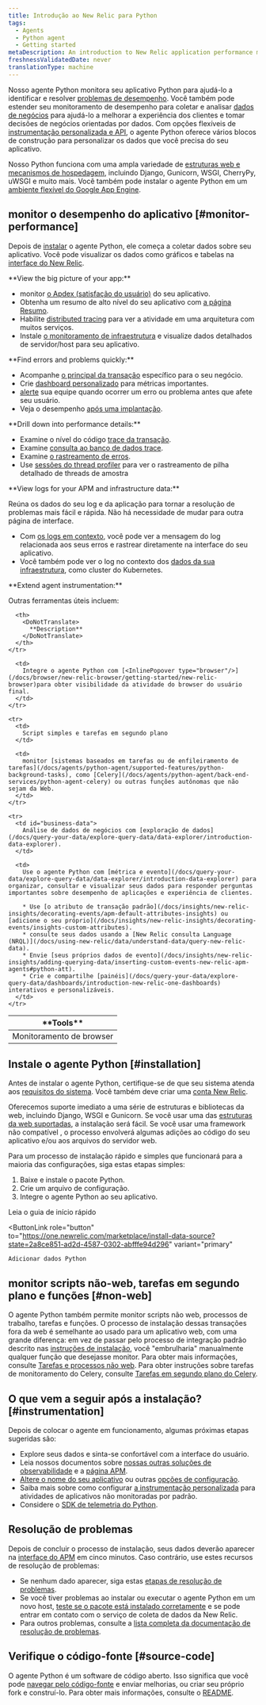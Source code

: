 ```yaml
---
title: Introdução ao New Relic para Python
tags:
  - Agents
  - Python agent
  - Getting started
metaDescription: An introduction to New Relic application performance monitoring (APM) for Python applications.
freshnessValidatedDate: never
translationType: machine
---
```


Nosso agente Python monitora seu aplicativo Python para ajudá-lo a identificar e resolver [problemas de desempenho](#monitor-performance). Você também pode estender seu monitoramento de desempenho para coletar e analisar [dados de negócios](#business-data) para ajudá-lo a melhorar a experiência dos clientes e tomar decisões de negócios orientadas por dados. Com opções flexíveis de [instrumentação personalizada e API](/docs/agents/python-agent/custom-instrumentation/python-custom-instrumentation), o agente Python oferece vários blocos de construção para personalizar os dados que você precisa do seu aplicativo.

Nosso Python funciona com uma ampla variedade de [estruturas web e mecanismos de hospedagem](/docs/agents/python-agent/getting-started/instrumented-python-packages), incluindo Django, Gunicorn, WSGI, CherryPy, uWSGI e muito mais. Você também pode instalar o agente Python em um [ambiente flexível do Google App Engine](/docs/agents/python-agent/hosting-services/install-new-relic-python-agent-gae-flexible-environment).

## monitor o desempenho do aplicativo [#monitor-performance]

Depois de [instalar](#installation) o agente Python, ele começa a coletar dados sobre seu aplicativo. Você pode visualizar os dados como gráficos e tabelas na [interface do New Relic](/docs/new-relic-one/use-new-relic-one/get-started/introduction-new-relic-one).

<DoNotTranslate>
  **View the big picture of your app:**
</DoNotTranslate>

* monitor [o Apdex (satisfação do usuário)](/docs/apm/new-relic-apm/apdex/apdex-measuring-user-satisfaction) do seu aplicativo.
* Obtenha um resumo de alto nível do seu aplicativo com [a página Resumo](/docs/apm/applications-menu/monitoring/apm-overview-page).
* Habilite [distributed tracing](/docs/apm/distributed-tracing/getting-started/introduction-distributed-tracing) para ver a atividade em uma arquitetura com muitos serviços.
* Instale [o monitoramento de infraestrutura](/docs/infrastructure/new-relic-infrastructure/getting-started/introduction-new-relic-infrastructure) e visualize dados detalhados de servidor/host para seu aplicativo.

<DoNotTranslate>
  **Find errors and problems quickly:**
</DoNotTranslate>

* Acompanhe [o principal da transação](/docs/apm/transactions/key-transactions/key-transactions-tracking-important-transactions-or-events) específico para o seu negócio.
* Crie [dashboard personalizado](/docs/dashboards/new-relic-dashboards/custom-dashboards/custom-dashboards) para métricas importantes.
* [alerte](/docs/alerts/alert-policies/understanding-alert-policies/alerting-new-relic) sua equipe quando ocorrer um erro ou problema antes que afete seu usuário.
* Veja o desempenho [após uma implantação](/docs/apm/applications-menu/events/deployments-page).

<DoNotTranslate>
  **Drill down into performance details:**
</DoNotTranslate>

* Examine o nível do código [trace da transação](/docs/apm/transactions/transaction-traces/transaction-traces).
* Examine [consulta ao banco de dados trace](/apm/transactions/transaction-traces/troubleshoot-sql-statements).
* Examine [o rastreamento de erros](/docs/apm/applications-menu/events/view-apm-error-analytics).
* Use [sessões do thread profiler](/docs/apm/applications-menu/events/thread-profiler-tool) para ver o rastreamento de pilha detalhado de threads de amostra

<DoNotTranslate>
  **View logs for your APM and infrastructure data:**
</DoNotTranslate>

Reúna os dados do seu log e da aplicação para tornar a resolução de problemas mais fácil e rápida. Não há necessidade de mudar para outra página de interface.

* Com [os logs em contexto](/docs/logs/logs-context/configure-logs-context-python/), você pode ver a mensagem do log relacionada aos seus erros e rastrear diretamente na interface do seu aplicativo.
* Você também pode ver o log no contexto dos [dados da sua infraestrutura](/docs/logs/forward-logs/forward-your-logs-using-infrastructure-agent/), como cluster do Kubernetes.

<DoNotTranslate>
  **Extend agent instrumentation:**
</DoNotTranslate>

Outras ferramentas úteis incluem:

<table>
  <thead>
    <tr>
      <th style={{ width: "200px" }}>
        <DoNotTranslate>
          **Tools**
        </DoNotTranslate>
      </th>

      <th>
        <DoNotTranslate>
          **Description**
        </DoNotTranslate>
      </th>
    </tr>
  </thead>

  <tbody>
    <tr>
      <td>
        Monitoramento de browser
      </td>

      <td>
        Integre o agente Python com [<InlinePopover type="browser"/>](/docs/browser/new-relic-browser/getting-started/new-relic-browser)para obter visibilidade da atividade do browser do usuário final.
      </td>
    </tr>

    <tr>
      <td>
        Script simples e tarefas em segundo plano
      </td>

      <td>
        monitor [sistemas baseados em tarefas ou de enfileiramento de tarefas](/docs/agents/python-agent/supported-features/python-background-tasks), como [Celery](/docs/agents/python-agent/back-end-services/python-agent-celery) ou outras funções autônomas que não sejam da Web.
      </td>
    </tr>

    <tr>
      <td id="business-data">
        Análise de dados de negócios com [exploração de dados](/docs/query-your-data/explore-query-data/data-explorer/introduction-data-explorer).
      </td>

      <td>
        Use o agente Python com [métrica e evento](/docs/query-your-data/explore-query-data/data-explorer/introduction-data-explorer) para organizar, consultar e visualizar seus dados para responder perguntas importantes sobre desempenho de aplicações e experiência de clientes.

        * Use [o atributo de transação padrão](/docs/insights/new-relic-insights/decorating-events/apm-default-attributes-insights) ou [adicione o seu próprio](/docs/insights/new-relic-insights/decorating-events/insights-custom-attributes).
        * consulte seus dados usando a [New Relic consulta Language (NRQL)](/docs/using-new-relic/data/understand-data/query-new-relic-data).
        * Envie [seus próprios dados de evento](/docs/insights/new-relic-insights/adding-querying-data/inserting-custom-events-new-relic-apm-agents#python-att).
        * Crie e compartilhe [painéis](/docs/query-your-data/explore-query-data/dashboards/introduction-new-relic-one-dashboards) interativos e personalizáveis.
      </td>
    </tr>
  </tbody>
</table>

## Instale o agente Python [#installation]

Antes de instalar o agente Python, certifique-se de que seu sistema atenda aos [requisitos do sistema](/docs/agents/python-agent/getting-started/compatibility-requirements-python-agent). Você também deve criar uma [conta New Relic](https://newrelic.com/signup).

Oferecemos suporte imediato a uma série de estruturas e bibliotecas da web, incluindo Django, WSGI e Gunicorn. Se você usar uma das [estruturas da web suportadas](/docs/agents/python-agent/getting-started/instrumented-python-packages), a instalação será fácil. Se você usar uma framework não compatível , o processo envolverá algumas adições ao código do seu aplicativo e/ou aos arquivos do servidor web.

Para um processo de instalação rápido e simples que funcionará para a maioria das configurações, siga estas etapas simples:

1. Baixe e instale o pacote Python.
2. Crie um arquivo de configuração.
3. Integre o agente Python ao seu aplicativo.

<ButtonGroup>
  <ButtonLink
    role="button"
    to="/docs/agents/python-agent/getting-started/python-agent-quick-start"
    variant="normal"
  >
    Leia o guia de início rápido
  </ButtonLink>

  <ButtonLink
    role="button"
    to="https://one.newrelic.com/marketplace/install-data-source?state=2a8ce851-ad2d-4587-0302-abfffe94d296"
    variant="primary"
  >
    Adicionar dados Python
  </ButtonLink>
</ButtonGroup>

## monitor scripts não-web, tarefas em segundo plano e funções [#non-web]

O agente Python também permite monitor scripts não web, processos de trabalho, tarefas e funções. O processo de instalação dessas transações fora da web é semelhante ao usado para um aplicativo web, com uma grande diferença: em vez de passar pelo processo de integração padrão descrito nas [instruções de instalação](/docs/agents/python-agent/getting-started/python-agent-quick-start), você "embrulharia" manualmente qualquer função que desejasse monitor. Para obter mais informações, consulte [Tarefas e processos não web](/docs/agents/python-agent/supported-features/python-background-tasks). Para obter instruções sobre tarefas de monitoramento do Celery, consulte [Tarefas em segundo plano do Celery](/docs/agents/python-agent/back-end-services/python-agent-celery).

## O que vem a seguir após a instalação? [#instrumentation]

Depois de colocar o agente em funcionamento, algumas próximas etapas sugeridas são:

* Explore seus dados e sinta-se confortável com a interface do usuário.
* Leia nossos documentos sobre [nossas outras soluções de observabilidade](/docs/full-stack-observability/monitor-everything/get-started-new-relic-monitoring-tools/get-started-full-stack-observability) e a [página APM](/docs/apm).
* [Altere o nome do seu aplicativo](/docs/agents/manage-apm-agents/app-naming/rename-your-application) ou outras [opções de configuração](/docs/agents/python-agent/installation-configuration/python-agent-configuration).
* Saiba mais sobre como configurar [a instrumentação personalizada](/docs/agents/python-agent/custom-instrumentation/python-custom-instrumentation) para atividades de aplicativos não monitoradas por padrão.
* Considere o [SDK de telemetria do Python](/docs/data-ingest-apis/get-data-new-relic/new-relic-sdks/telemetry-sdks-send-custom-telemetry-data-new-relic).

## Resolução de problemas

Depois de concluir o processo de instalação, seus dados deverão aparecer na [interface do APM](/docs/apm/applications-menu/monitoring/apm-overview-page) em cinco minutos. Caso contrário, use estes recursos de resolução de problemas:

* Se nenhum dado aparecer, siga estas [etapas de resolução de problemas](/docs/agents/python-agent/troubleshooting/no-data-appears-python).
* Se você tiver problemas ao instalar ou executar o agente Python em um novo host, [teste se o pacote está instalado corretamente](/docs/agents/python-agent/installation-configuration/testing-python-agent) e se pode entrar em contato com o serviço de coleta de dados da New Relic.
* Para outros problemas, consulte a [lista completa da documentação de resolução de problemas](/docs/agents/python-agent/troubleshooting/).

## Verifique o código-fonte [#source-code]

O agente Python é um software de código aberto. Isso significa que você pode [navegar pelo código-fonte](https://github.com/newrelic/newrelic-python-agent) e enviar melhorias, ou criar seu próprio fork e construí-lo. Para obter mais informações, consulte o [README](https://github.com/newrelic/newrelic-python-agent/blob/main/README.rst).